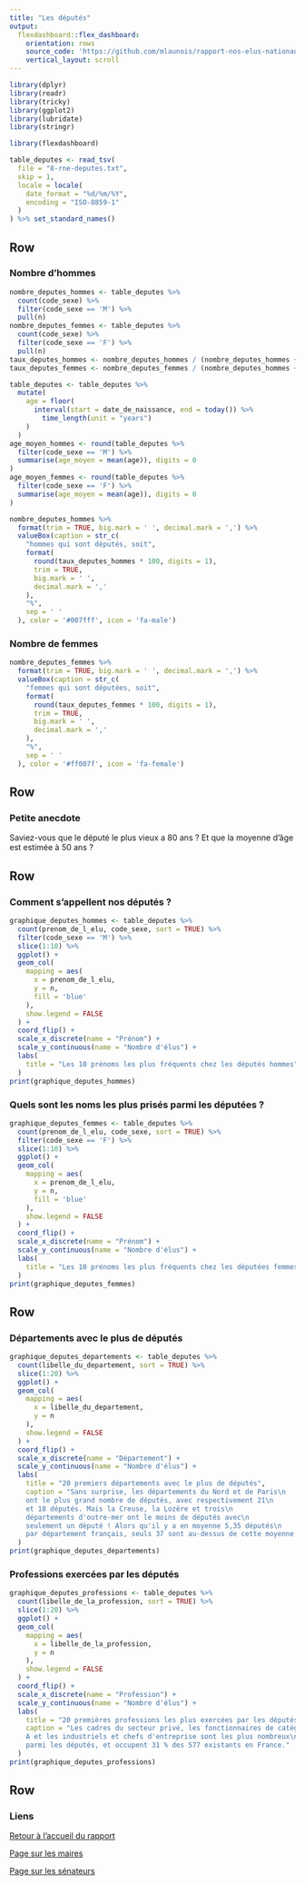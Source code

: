 ```yaml
---
title: "Les députés"
output: 
  flexdashboard::flex_dashboard:
    orientation: rows
    source_code: 'https://github.com/mlaunois/rapport-nos-elus-nationaux'
    vertical_layout: scroll
---
```


```r
library(dplyr)
library(readr)
library(tricky)
library(ggplot2)
library(lubridate)
library(stringr)

library(flexdashboard)

table_deputes <- read_tsv(
  file = "8-rne-deputes.txt", 
  skip = 1, 
  locale = locale(
    date_format = "%d/%m/%Y",
    encoding = "ISO-8859-1"
  )
) %>% set_standard_names()
```

Row
------------------

### Nombre d'hommes

```r
nombre_deputes_hommes <- table_deputes %>%
  count(code_sexe) %>%
  filter(code_sexe == 'M') %>%
  pull(n)
nombre_deputes_femmes <- table_deputes %>%
  count(code_sexe) %>%
  filter(code_sexe == 'F') %>%
  pull(n)
taux_deputes_hommes <- nombre_deputes_hommes / (nombre_deputes_hommes + nombre_deputes_femmes)
taux_deputes_femmes <- nombre_deputes_femmes / (nombre_deputes_hommes + nombre_deputes_femmes)

table_deputes <- table_deputes %>%
  mutate(
    age = floor(
      interval(start = date_de_naissance, end = today()) %>%
        time_length(unit = "years")
    )
  )
age_moyen_hommes <- round(table_deputes %>%
  filter(code_sexe == 'M') %>%
  summarise(age_moyen = mean(age)), digits = 0
)
age_moyen_femmes <- round(table_deputes %>%
  filter(code_sexe == 'F') %>%
  summarise(age_moyen = mean(age)), digits = 0
)

nombre_deputes_hommes %>%
  format(trim = TRUE, big.mark = ' ', decimal.mark = ',') %>%
  valueBox(caption = str_c(
    "hommes qui sont députés, soit",
    format(
      round(taux_deputes_hommes * 100, digits = 1),
      trim = TRUE,
      big.mark = ' ',
      decimal.mark = ','
    ),
    "%",
    sep = ' '
  ), color = '#007fff', icon = 'fa-male')
```

### Nombre de femmes

```r
nombre_deputes_femmes %>%
  format(trim = TRUE, big.mark = ' ', decimal.mark = ',') %>%
  valueBox(caption = str_c(
    "femmes qui sont députées, soit",
    format(
      round(taux_deputes_femmes * 100, digits = 1),
      trim = TRUE,
      big.mark = ' ',
      decimal.mark = ','
    ),
    "%",
    sep = ' '
  ), color = '#ff007f', icon = 'fa-female')
```

Row
------------------

### Petite anecdote

Saviez-vous que le député le plus vieux a 80 ans ? Et que la moyenne d'âge est estimée à 50 ans ?

Row
------------------

### Comment s'appellent nos députés ?
```r
graphique_deputes_hommes <- table_deputes %>% 
  count(prenom_de_l_elu, code_sexe, sort = TRUE) %>%
  filter(code_sexe == 'M') %>%
  slice(1:10) %>%
  ggplot() +
  geom_col(
    mapping = aes(
      x = prenom_de_l_elu,
      y = n,
      fill = 'blue'
    ),
    show.legend = FALSE
  ) +
  coord_flip() +
  scale_x_discrete(name = "Prénom") +
  scale_y_continuous(name = "Nombre d'élus") +
  labs(
    title = "Les 10 prénoms les plus fréquents chez les députés hommes"
  )
print(graphique_deputes_hommes)
```

### Quels sont les noms les plus prisés parmi les députées ?
```r
graphique_deputes_femmes <- table_deputes %>% 
  count(prenom_de_l_elu, code_sexe, sort = TRUE) %>%
  filter(code_sexe == 'F') %>%
  slice(1:10) %>%
  ggplot() +
  geom_col(
    mapping = aes(
      x = prenom_de_l_elu,
      y = n,
      fill = 'blue'
    ),
    show.legend = FALSE
  ) +
  coord_flip() +
  scale_x_discrete(name = "Prénom") +
  scale_y_continuous(name = "Nombre d'élus") +
  labs(
    title = "Les 10 prénoms les plus fréquents chez les députées femmes"
  )
print(graphique_deputes_femmes)
```


Row
------------------

### Départements avec le plus de députés

```r
graphique_deputes_departements <- table_deputes %>% 
  count(libelle_du_departement, sort = TRUE) %>%
  slice(1:20) %>%
  ggplot() +
  geom_col(
    mapping = aes(
      x = libelle_du_departement,
      y = n
    ),
    show.legend = FALSE
  ) +
  coord_flip() +
  scale_x_discrete(name = "Département") +
  scale_y_continuous(name = "Nombre d'élus") +
  labs(
    title = "20 premiers départements avec le plus de députés", 
    caption = "Sans surprise, les départements du Nord et de Paris\n
    ont le plus grand nombre de députés, avec respectivement 21\n
    et 18 députés. Mais la Creuse, la Lozère et trois\n
    départements d'outre-mer ont le moins de députés avec\n
    seulement un député ! Alors qu'il y a en moyenne 5,35 députés\n
    par département français, seuls 37 sont au-dessus de cette moyenne !"
  )
print(graphique_deputes_departements)
```

### Professions exercées par les députés

```r
graphique_deputes_professions <- table_deputes %>% 
  count(libelle_de_la_profession, sort = TRUE) %>%
  slice(1:20) %>%
  ggplot() +
  geom_col(
    mapping = aes(
      x = libelle_de_la_profession,
      y = n
    ),
    show.legend = FALSE
  ) +
  coord_flip() +
  scale_x_discrete(name = "Profession") +
  scale_y_continuous(name = "Nombre d'élus") +
  labs(
    title = "20 premières professions les plus exercées par les députés", 
    caption = "Les cadres du secteur privé, les fonctionnaires de catégorie\n
    A et les industriels et chefs d'entreprise sont les plus nombreux\n
    parmi les députés, et occupent 31 % des 577 existants en France."
  )
print(graphique_deputes_professions)
```

Row
------------------

### Liens

[Retour à l'accueil du rapport](rapport-rne.html)

[Page sur les maires](rapport-rne-maires.html)

[Page sur les sénateurs](rapport-rne-senateurs.html)